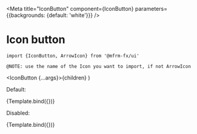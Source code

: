 
<Meta
  title="IconButton"
  component={IconButton}
  parameters={{backgrounds: {default: 'white'}}}
/>

# Icon button

`import {IconButton, ArrowIcon} from '@mfrm-fx/ui'`

`@NOTE: use the name of the Icon you want to import, if not ArrowIcon`

  <IconButton {...args}>{children}</IconButton>
)

Default:

<Canvas>
  <Story
    name="default"
    args={{children: ToolTipIcon, label: 'button example'}}
  >
    {Template.bind({})}
  </Story>
</Canvas>

Disabled:

<Canvas>
  <Story
    name="disabled"
    args={{
      children: ContactIcon,
      label: 'disable button example',
      disabled: true,
    }}
  >
    {Template.bind({})}
  </Story>
</Canvas>

